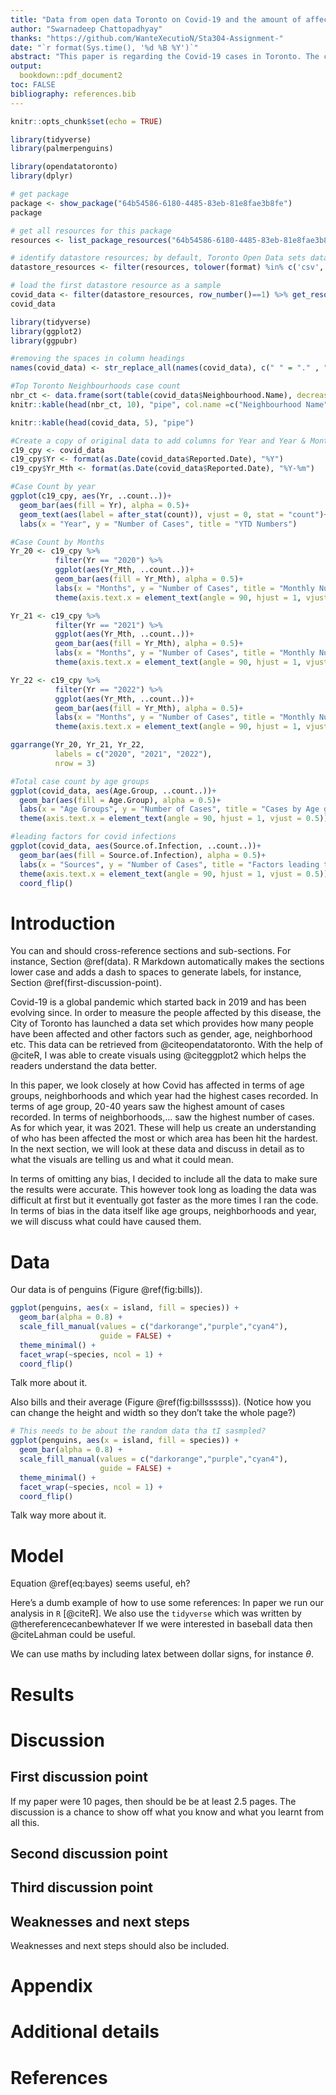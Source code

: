 ```yaml
---
title: "Data from open data Toronto on Covid-19 and the amount of affected people in Toronto"
author: "Swarnadeep Chattopadhyay"
thanks: "https://github.com/WanteXecutioN/Sta304-Assignment-"
date: "`r format(Sys.time(), '%d %B %Y')`"
abstract: "This paper is regarding the Covid-19 cases in Toronto. The city of Toronto has been able to collect data on a daily basis and present it to the public for their use. This paper portrays figures such as graphs and tables in order for the readers to have a visual of the data. The results were rather astonishing as it provides an in depth visual of who or where the most cases occurred. The paper concludes by discussing the data and provides any biases that resulted from the data."
output:
  bookdown::pdf_document2
toc: FALSE
bibliography: references.bib
---
```


```r
knitr::opts_chunk$set(echo = TRUE)

library(tidyverse)
library(palmerpenguins)
```

```r
library(opendatatoronto)
library(dplyr)

# get package
package <- show_package("64b54586-6180-4485-83eb-81e8fae3b8fe")
package

# get all resources for this package
resources <- list_package_resources("64b54586-6180-4485-83eb-81e8fae3b8fe")

# identify datastore resources; by default, Toronto Open Data sets datastore resource format to CSV for non-geospatial and GeoJSON for geospatial resources
datastore_resources <- filter(resources, tolower(format) %in% c('csv', 'geojson'))

# load the first datastore resource as a sample
covid_data <- filter(datastore_resources, row_number()==1) %>% get_resource()
covid_data
```

```r
library(tidyverse)
library(ggplot2)
library(ggpubr)

#removing the spaces in column headings
names(covid_data) <- str_replace_all(names(covid_data), c(" " = "." , "," = "" ))

#Top Toronto Neighbourhoods case count
nbr_ct <- data.frame(sort(table(covid_data$Neighbourhood.Name), decreasing = TRUE))
knitr::kable(head(nbr_ct, 10), "pipe", col.name =c("Neighbourhood Name", "Number of Cases"), align = c("l", "c"))

knitr::kable(head(covid_data, 5), "pipe")

#Create a copy of original data to add columns for Year and Year & Month
c19_cpy <- covid_data
c19_cpy$Yr <- format(as.Date(covid_data$Reported.Date), "%Y")
c19_cpy$Yr_Mth <- format(as.Date(covid_data$Reported.Date), "%Y-%m")

#Case Count by year
ggplot(c19_cpy, aes(Yr, ..count..))+
  geom_bar(aes(fill = Yr), alpha = 0.5)+
  geom_text(aes(label = after_stat(count)), vjust = 0, stat = "count")+
  labs(x = "Year", y = "Number of Cases", title = "YTD Numbers")

#Case Count by Months
Yr_20 <- c19_cpy %>% 
          filter(Yr == "2020") %>% 
          ggplot(aes(Yr_Mth, ..count..))+
          geom_bar(aes(fill = Yr_Mth), alpha = 0.5)+
          labs(x = "Months", y = "Number of Cases", title = "Monthly Numbers")+
          theme(axis.text.x = element_text(angle = 90, hjust = 1, vjust = 0.5))

Yr_21 <- c19_cpy %>% 
          filter(Yr == "2021") %>% 
          ggplot(aes(Yr_Mth, ..count..))+
          geom_bar(aes(fill = Yr_Mth), alpha = 0.5)+
          labs(x = "Months", y = "Number of Cases", title = "Monthly Numbers")+
          theme(axis.text.x = element_text(angle = 90, hjust = 1, vjust = 0.5))

Yr_22 <- c19_cpy %>% 
          filter(Yr == "2022") %>% 
          ggplot(aes(Yr_Mth, ..count..))+
          geom_bar(aes(fill = Yr_Mth), alpha = 0.5)+
          labs(x = "Months", y = "Number of Cases", title = "Monthly Numbers")+
          theme(axis.text.x = element_text(angle = 90, hjust = 1, vjust = 0.5))

ggarrange(Yr_20, Yr_21, Yr_22,
          labels = c("2020", "2021", "2022"),
          nrow = 3)

#Total case count by age groups
ggplot(covid_data, aes(Age.Group, ..count..))+
  geom_bar(aes(fill = Age.Group), alpha = 0.5)+
  labs(x = "Age Groups", y = "Number of Cases", title = "Cases by Age groups")+
  theme(axis.text.x = element_text(angle = 90, hjust = 1, vjust = 0.5))

#leading factors for covid infections
ggplot(covid_data, aes(Source.of.Infection, ..count..))+
  geom_bar(aes(fill = Source.of.Infection), alpha = 0.5)+
  labs(x = "Sources", y = "Number of Cases", title = "Factors leading to cases")+
  theme(axis.text.x = element_text(angle = 90, hjust = 1, vjust = 0.5))+
  coord_flip()
```

# Introduction

You can and should cross-reference sections and sub-sections. For instance, Section \@ref(data). R Markdown automatically makes the sections lower case and adds a dash to spaces to generate labels, for instance, Section \@ref(first-discussion-point). 

Covid-19 is a global pandemic which started back in 2019 and has been evolving since. In order to measure the people affected by this disease, the City of Toronto has launched a data set which provides how many people have been affected and other factors such as gender, age, neighborhood etc. This data can be retrieved from @citeopendatatoronto. With the help of @citeR, I was able to create visuals using @citeggplot2 which helps the readers understand the data better. 


In this paper, we look closely at how Covid has affected in terms of age groups, neighborhoods and which year had the highest cases recorded. In terms of age group, 20-40 years saw the highest amount of cases recorded. In terms of neighborhoods,... saw the highest number of cases. As for which year, it was 2021. These will help us create an understanding of who has been affected the most or which area has been hit the hardest. In the next section, we will look at these data and discuss in detail as to what the visuals are telling us and what it could mean. 


In terms of omitting any bias, I decided to include all the data to make sure the results were accurate. This however took long as loading the data was difficult at first but it eventually got faster as the more times I ran the code. In terms of bias in the data itself like age groups, neighborhoods and year, we will discuss what could have caused them. 

# Data

Our data is of penguins (Figure \@ref(fig:bills)).

```r
ggplot(penguins, aes(x = island, fill = species)) +
  geom_bar(alpha = 0.8) +
  scale_fill_manual(values = c("darkorange","purple","cyan4"),
                    guide = FALSE) +
  theme_minimal() +
  facet_wrap(~species, ncol = 1) +
  coord_flip()
```

Talk more about it.

Also bills and their average (Figure \@ref(fig:billssssss)). (Notice how you can change the height and width so they don't take the whole page?)

```r

# This needs to be about the random data tha tI sasmpled?
ggplot(penguins, aes(x = island, fill = species)) +
  geom_bar(alpha = 0.8) +
  scale_fill_manual(values = c("darkorange","purple","cyan4"),
                    guide = FALSE) +
  theme_minimal() +
  facet_wrap(~species, ncol = 1) +
  coord_flip()
```

Talk way more about it. 



# Model

\begin{equation}
Pr(\theta | y) = \frac{Pr(y | \theta) Pr(\theta)}{Pr(y)}  (\#eq:bayes)
\end{equation}

Equation \@ref(eq:bayes) seems useful, eh?

Here's a dumb example of how to use some references: In paper we run our analysis in `R` [@citeR]. We also use the `tidyverse` which was written by @thereferencecanbewhatever If we were interested in baseball data then @citeLahman could be useful. 

We can use maths by including latex between dollar signs, for instance $\theta$.


# Results

# Discussion

## First discussion point

If my paper were 10 pages, then should be be at least 2.5 pages. The discussion is a chance to show off what you know and what you learnt from all this. 

## Second discussion point

## Third discussion point

## Weaknesses and next steps

Weaknesses and next steps should also be included.

\newpage

\appendix

# Appendix {-}


# Additional details


\newpage


# References


